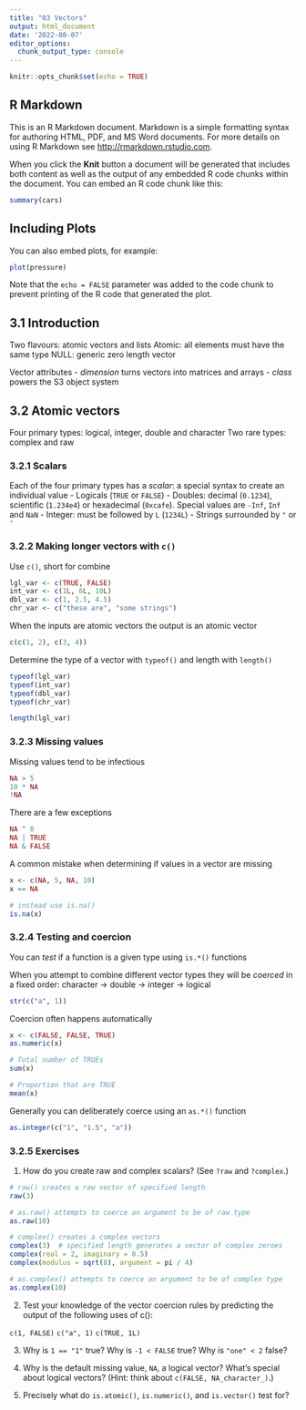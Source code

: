 ```yaml
---
title: "03 Vectors"
output: html_document
date: '2022-08-07'
editor_options: 
  chunk_output_type: console
---
```


```r
knitr::opts_chunk$set(echo = TRUE)
```

## R Markdown

This is an R Markdown document. Markdown is a simple formatting syntax for authoring HTML, PDF, and MS Word documents. For more details on using R Markdown see <http://rmarkdown.rstudio.com>.

When you click the **Knit** button a document will be generated that includes both content as well as the output of any embedded R code chunks within the document. You can embed an R code chunk like this:

```r
summary(cars)
```

## Including Plots

You can also embed plots, for example:

```r
plot(pressure)
```

Note that the `echo = FALSE` parameter was added to the code chunk to prevent printing of the R code that generated the plot.

## 3.1 Introduction

Two flavours: atomic vectors and lists
Atomic: all elements must have the same type
NULL: generic zero length vector

Vector attributes
- *dimension* turns vectors into matrices and arrays
- *class* powers the S3 object system

## 3.2 Atomic vectors

Four primary types: logical, integer, double and character
Two rare types: complex and raw

### 3.2.1 Scalars

Each of the four primary types has a *scalar*: a special syntax to create an individual value
- Logicals (`TRUE` or `FALSE`)
- Doubles: decimal (`0.1234`), scientific (`1.234e4`) or hexadecimal (`0xcafe`). Special values are `-Inf`, `Inf` and `NaN`
- Integer: must be followed by `L` (`1234L`)
- Strings surrounded by `"` or `'`

### 3.2.2 Making longer vectors with `c()`

Use `c()`, short for combine
```r
lgl_var <- c(TRUE, FALSE)
int_var <- c(1L, 6L, 10L)
dbl_var <- c(1, 2.5, 4.5)
chr_var <- c("these are", "some strings")
```

When the inputs are atomic vectors the output is an atomic vector
```r
c(c(1, 2), c(3, 4))
```
Determine the type of a vector with `typeof()` and length with `length()`
```r
typeof(lgl_var)
typeof(int_var)
typeof(dbl_var)
typeof(chr_var)

length(lgl_var)
```

### 3.2.3 Missing values

Missing values tend to be infectious

```r
NA > 5
10 * NA
!NA
```

There are a few exceptions

```r
NA ^ 0
NA | TRUE
NA & FALSE
```

A common mistake when determining if values in a vector are missing
```r
x <- c(NA, 5, NA, 10)
x == NA

# instead use is.na()
is.na(x)
```

### 3.2.4 Testing and coercion

You can *test* if a function is a given type using `is.*()` functions

When you attempt to combine different vector types they will be *coerced* in a fixed order: character → double → integer → logical

```r
str(c("a", 1))
```

Coercion often happens automatically
```r
x <- c(FALSE, FALSE, TRUE)
as.numeric(x)

# Total number of TRUEs
sum(x)

# Proportion that are TRUE
mean(x)
```

Generally you can deliberately coerce using an `as.*()` function
```r
as.integer(c("1", "1.5", "a"))
```

### 3.2.5 Exercises

1. How do you create raw and complex scalars? (See `?raw` and `?complex`.)
```r
# raw() creates a raw vector of specified length
raw(3)

# as.raw() attempts to coerce an argument to be of raw type
as.raw(10)

# complex() creates a complex vectors
complex(3)  # specified length generates a vector of complex zeroes
complex(real = 2, imaginary = 0.5)
complex(modulus = sqrt(8), argument = pi / 4)

# as.complex() attempts to coerce an argument to be of complex type
as.complex(10)
```


2. Test your knowledge of the vector coercion rules by predicting the output of the following uses of c():

`c(1, FALSE)`
`c("a", 1)`
`c(TRUE, 1L)`

3. Why is `1 == "1"` true? Why is `-1 < FALSE` true? Why is `"one" < 2` false?

4. Why is the default missing value, `NA`, a logical vector? What’s special about logical vectors? (Hint: think about `c(FALSE, NA_character_)`.)

5. Precisely what do `is.atomic()`, `is.numeric()`, and `is.vector()` test for?
